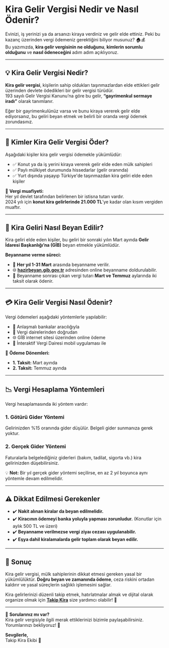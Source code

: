 # **Kira Gelir Vergisi Nedir ve Nasıl Ödenir?**

Evinizi, iş yerinizi ya da arsanızı kiraya verdiniz ve gelir elde ettiniz. Peki bu kazanç üzerinden vergi ödemeniz gerektiğini biliyor musunuz? 🏠💰  
Bu yazımızda, **kira gelir vergisinin ne olduğunu**, **kimlerin sorumlu olduğunu** ve **nasıl ödeneceğini** adım adım açıklıyoruz.

---

## 💡 **Kira Gelir Vergisi Nedir?**

**Kira gelir vergisi**, kişilerin sahip oldukları taşınmazlardan elde ettikleri gelir üzerinden devlete ödedikleri bir gelir vergisi türüdür.  
193 sayılı Gelir Vergisi Kanunu’na göre bu gelir, **“gayrimenkul sermaye iradı”** olarak tanımlanır.

Eğer bir gayrimenkulünüz varsa ve bunu kiraya vererek gelir elde ediyorsanız, bu geliri beyan etmek ve belirli bir oranda vergi ödemek zorundasınız.

---

## 👥 **Kimler Kira Gelir Vergisi Öder?**

Aşağıdaki kişiler kira gelir vergisi ödemekle yükümlüdür:

- ✅ Konut ya da iş yerini kiraya vererek gelir elde eden mülk sahipleri
- ✅ Paylı mülkiyet durumunda hissedarlar (gelir oranında)
- ✅ Yurt dışında yaşayıp Türkiye'de taşınmazdan kira geliri elde eden kişiler

📌 **Vergi muafiyeti:**  
Her yıl devlet tarafından belirlenen bir istisna tutarı vardır.  
2024 yılı için **konut kira gelirlerinde 21.000 TL**’ye kadar olan kısım vergiden muaftır.

---

## 🧾 **Kira Geliri Nasıl Beyan Edilir?**

Kira geliri elde eden kişiler, bu geliri bir sonraki yılın Mart ayında **Gelir İdaresi Başkanlığı’na (GİB)** beyan etmekle yükümlüdür.

**Beyanname verme süreci:**

- 📅 **Her yıl 1-31 Mart** arasında beyanname verilir.
- 🌐 [**hazirbeyan.gib.gov.tr**](https://hazirbeyan.gib.gov.tr) adresinden online beyanname doldurulabilir.
- 📄 Beyanname sonrası çıkan vergi tutarı **Mart ve Temmuz** aylarında iki taksit olarak ödenir.

---

## 💳 **Kira Gelir Vergisi Nasıl Ödenir?**

Vergi ödemeleri aşağıdaki yöntemlerle yapılabilir:

- 🏦 Anlaşmalı bankalar aracılığıyla
- 🧾 Vergi dairelerinden doğrudan
- 🌐 GİB internet sitesi üzerinden online ödeme
- 📱 İnteraktif Vergi Dairesi mobil uygulaması ile

📌 **Ödeme Dönemleri:**

- **1. Taksit:** Mart ayında
- **2. Taksit:** Temmuz ayında

---

## 📉 **Vergi Hesaplama Yöntemleri**

Vergi hesaplamasında iki yöntem vardır:

### 1. **Götürü Gider Yöntemi**

Gelirinizden %15 oranında gider düşülür. Belgeli gider sunmanıza gerek yoktur.

### 2. **Gerçek Gider Yöntemi**

Faturalarla belgelediğiniz giderleri (bakım, tadilat, sigorta vb.) kira gelirinizden düşebilirsiniz.

💡 **Not:** Bir yıl gerçek gider yöntemi seçilirse, en az 2 yıl boyunca aynı yöntemle devam edilmelidir.

---

## ⚠️ **Dikkat Edilmesi Gerekenler**

- ✔️ **Nakit alınan kiralar da beyan edilmelidir.**
- ✔️ **Kiracının ödemeyi banka yoluyla yapması zorunludur.** (Konutlar için aylık 500 TL ve üzeri)
- ✔️ **Beyanname verilmezse vergi ziyaı cezası uygulanabilir.**
- ✔️ **Eşya dahil kiralamalarda gelir toplam olarak beyan edilir.**

---

## 🚀 **Sonuç**

Kira gelir vergisi, mülk sahiplerinin dikkat etmesi gereken yasal bir yükümlülüktür. **Doğru beyan ve zamanında ödeme**, ceza riskini ortadan kaldırır ve yasal süreçlerin sağlıklı işlemesini sağlar.

Kira gelirlerinizi düzenli takip etmek, hatırlatmalar almak ve dijital olarak organize olmak için [**Takip Kira**](https://www.takipkira.com) size yardımcı olabilir! 📲

---

📩 **Sorularınız mı var?**  
Kira gelir vergisiyle ilgili merak ettiklerinizi bizimle paylaşabilirsiniz. Yorumlarınızı bekliyoruz! 💬

**Sevgilerle,**  
Takip Kira Ekibi 💙
